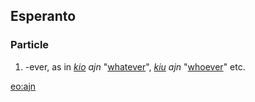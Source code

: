 ==Esperanto==
===Particle===
# -ever, as in ''[[kio]] ajn'' "[[whatever]]", ''[[kiu]] ajn'' "[[whoever]]" etc.

[[eo:ajn]]
